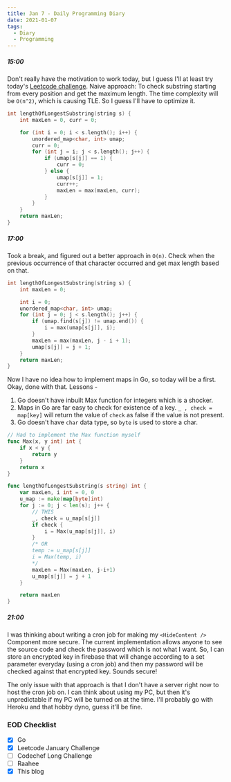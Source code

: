 ```yaml
---
title: Jan 7 - Daily Programming Diary
date: 2021-01-07
tags:
  - Diary
  - Programming
---
```


##### 15:00
Don't really have the motivation to work today, but I guess I'll at least try today's [Leetcode challenge](https://leetcode.com/explore/featured/card/january-leetcoding-challenge-2021/579/week-1-january-1st-january-7th/3595/).
Naive approach: To check substring starting from every position and get the maximum length. The time complexity will be `O(n^2)`, which is causing TLE. So I guess I'll have to optimize it.

```cpp:title=naive-approach-longest-substring-without-repeating-characters.cpp
int lengthOfLongestSubstring(string s) {
    int maxLen = 0, curr = 0;

    for (int i = 0; i < s.length(); i++) {
        unordered_map<char, int> umap;
        curr = 0;
        for (int j = i; j < s.length(); j++) {
            if (umap[s[j]] == 1) {
                curr = 0;
            } else {
                umap[s[j]] = 1;
                curr++;
                maxLen = max(maxLen, curr);
            }
        }
    }
    return maxLen;
}
```

##### 17:00
Took a break, and figured out a better approach in `O(n)`. Check when the previous occurrence of that character occurred and get max length based on that.

```cpp:title=longest-substring-without-repeating-characters.cpp
int lengthOfLongestSubstring(string s) {
    int maxLen = 0;

    int i = 0;
    unordered_map<char, int> umap;
    for (int j = 0; j < s.length(); j++) {
        if (umap.find(s[j]) != umap.end()) {
            i = max(umap[s[j]], i);
        }
        maxLen = max(maxLen, j - i + 1);
        umap[s[j]] = j + 1;
    }
    return maxLen;
}
```

Now I have no idea how to implement maps in Go, so today will be a first.  
Okay, done with that.
Lessons -

1. Go doesn't have inbuilt Max function for integers which is a shocker.
2. Maps in Go are far easy to check for existence of a key. `_ , check = map[key]` will return the value of `check` as false if the value is not present.
3. Go doesn't have `char` data type, so `byte` is used to store a char.

```go:title=longest-substring-without-repeating-characters.go
// Had to implement the Max function myself
func Max(x, y int) int {
	if x < y {
		return y
	}
	return x
}

func lengthOfLongestSubstring(s string) int {
	var maxLen, i int = 0, 0
	u_map := make(map[byte]int)
	for j := 0; j < len(s); j++ {
		// THIS
		_, check = u_map[s[j]]
		if check {
			i = Max(u_map[s[j]], i)
		}
		/* OR 
		temp := u_map[s[j]]
		i = Max(temp, i)
        */
        maxLen = Max(maxLen, j-i+1)
		u_map[s[j]] = j + 1
	}

	return maxLen
}
```

##### 21:00
I was thinking about writing a cron job for making my `<HideContent />` Component more secure. The current implementation allows anyone to see the source code and check the password which is not what I want.
So, I can store an encrypted key in firebase that will change according to a set parameter everyday (using a cron job) and then my password will be checked against that encrypted key. Sounds secure!  

The only issue with that approach is that I don't have a server right now to host the cron job on. I can think about using my PC, but then it's unpredictable if my PC will be turned on at the time. I'll probably go with Heroku and that hobby dyno, guess it'll be fine.



### EOD Checklist
- [x] Go
- [x] Leetcode January Challenge
- [ ] Codechef Long Challenge
- [ ] Raahee
- [x] This blog